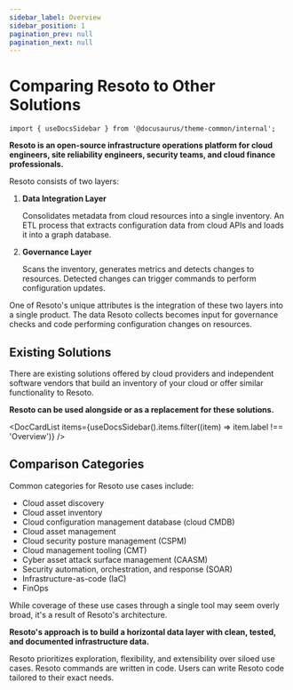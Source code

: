 ```yaml
---
sidebar_label: Overview
sidebar_position: 1
pagination_prev: null
pagination_next: null
---
```


# Comparing Resoto to Other Solutions

```mdx-code-block
import { useDocsSidebar } from '@docusaurus/theme-common/internal';
```

**Resoto is an open-source infrastructure operations platform for cloud engineers, site reliability engineers, security teams, and cloud finance professionals.**

Resoto consists of two layers:

1. **Data Integration Layer**

   Consolidates metadata from cloud resources into a single inventory. An ETL process that extracts configuration data from cloud APIs and loads it into a graph database.

2. **Governance Layer**

   Scans the inventory, generates metrics and detects changes to resources. Detected changes can trigger commands to perform configuration updates.

One of Resoto's unique attributes is the integration of these two layers into a single product. The data Resoto collects becomes input for governance checks and code performing configuration changes on resources.

## Existing Solutions

There are existing solutions offered by cloud providers and independent software vendors that build an inventory of your cloud or offer similar functionality to Resoto.

**Resoto can be used alongside or as a replacement for these solutions.**

<DocCardList items={useDocsSidebar().items.filter((item) => item.label !== 'Overview')} />

## Comparison Categories

Common categories for Resoto use cases include:

- Cloud asset discovery
- Cloud asset inventory
- Cloud configuration management database (cloud CMDB)
- Cloud asset management
- Cloud security posture management (CSPM)
- Cloud management tooling (CMT)
- Cyber asset attack surface management (CAASM)
- Security automation, orchestration, and response (SOAR)
- Infrastructure-as-code (IaC)
- FinOps

While coverage of these use cases through a single tool may seem overly broad, it's a result of Resoto's architecture.

**Resoto's approach is to build a horizontal data layer with clean, tested, and documented infrastructure data.**

Resoto prioritizes exploration, flexibility, and extensibility over siloed use cases. Resoto commands are written in code. Users can write Resoto code tailored to their exact needs.

